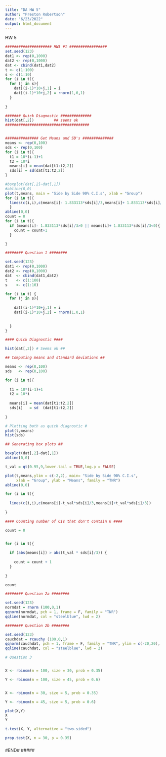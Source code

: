 ---
title: "DA HW 5"
author: "Preston Robertson"
date: "6/23/2022"
output: html_document
---



########## HW 5 #########
```{r}
##################### HW5 #1 #################
set.seed(123)
dat1 <- rep(0,1000)
dat2 <- rep(0,1000)
dat <- cbind(dat1,dat2)
t <- c(1:100)
s <- c(1:10)
for (i in t){
  for (j in s){
    dat[(i-1)*10+j,1] = i
    dat[(i-1)*10+j,2] = rnorm(1,0,1)
  }
  
}

####### Quick Diagnostic ##############
hist(dat[,2])         ## seems ok
######################################


############### Get Means and SD's ##############
means <- rep(0,100)
sds <- rep(0,100)
for (i in t){
  t1 = 10*(i-1)+1
  t2 = 10*i
  means[i] = mean(dat[t1:t2,2])
  sds[i] = sd(dat[t1:t2,2])
}

#boxplot(dat[,2]~dat[,1])
#abline(0,0)
plot(t,means, main = "Side by Side 90% C.I.s", xlab = "Group")
for (i in t){
  lines(c(i,i),c(means[i]- 1.833113*sds[i]/3,means[i]+ 1.833113*sds[i]/3))
  }
abline(0,0)
count = 0
for (i in t){
  if (means[i]- 1.833113*sds[i]/3>0 || means[i]+ 1.833113*sds[i]/3<0){
    count = count+1
  }

}
```


```{r}



######## Question 1 ########

set.seed(123)
dat1 <- rep(0,1000)
dat2 <- rep(0,1000)
dat  <- cbind(dat1,dat2)
t    <- c(1:100)
s    <- c(1:10)

for (i in t) {
  for (j in s){
    
    dat[(i-1)*10+j,1] = i
    dat[(i-1)*10+j,2] = rnorm(1,0,1)
    
    
  }
}

```



```{r}

#### Quick Diagnostic ####

hist(dat[,2]) # Seems ok ##

``` 


```{r}


## Computing means and standard deviations ##

means <- rep(0,100)
sds   <- rep(0,100)

for (i in t){
  
  t1 = 10*(i-1)+1
  t2 = 10*i
  
  means[i] = mean(dat[t1:t2,2])
  sds[i]   = sd  (dat[t1:t2,2])
  
}

```


```{r}


# Plotting both as quick diagnostic #
plot(t,means)
hist(sds)

```


```{r}


## Generating box plots ##

boxplot(dat[,2]~dat[,1])
abline(0,0)

```

################################


```{r}


t_val = qt(0.95,9,lower.tail = TRUE,log.p = FALSE)

plot(t,means,ylim = c(-2,2), main= "Side by Side 90% C.I.s", 
     xlab = "Group", ylab = "Means", family = "TNR")
abline(0,0)

for (i in t){
  
  lines(c(i,i),c(means[i]-t_val*sds[i]/3,means[i]+t_val*sds[i]/3))
  
}

```


```{r}


#### Counting number of CIs that don't contain 0 ####

count = 0


for (i in t){
  
  if (abs(means[i]) > abs(t_val * sds[i]/3)) {
    
    count = count + 1
  }
  
}

count

```

################################################################


```{r}
######## Question 2a ########

set.seed(123)
normdat = rnorm (100,0,1)
qqnorm(normdat, pch = 1, frame = F, family = "TNR")
qqline(normdat, col = "steelblue", lwd = 2)
```


```{r}
######## Question 2b ########

set.seed(123)
cauchdat = rcauchy (100,0,1)
qqnorm(cauchdat, pch = 1, frame = F, family = "TNR", ylim = c(-20,20),  main = "Cauchy Q-Q Plot")
qqline(cauchdat, col = "steelblue", lwd = 2)

```




```{r}

# Question 3


X <- rbinom(n = 100, size = 30, prob = 0.35)

Y <- rbinom(n = 100, size = 45, prob = 0.6)


X <- rbinom(n = 30, size = 5, prob = 0.35)

Y <- rbinom(n = 45, size = 5, prob = 0.6)

plot(X,Y)
X
Y

t.test(X, Y, alternative = "two.sided")

prop.test(X, n = 30, p = 0.35)

```

#####
#END#
#####



